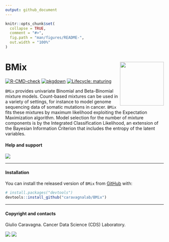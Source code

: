 ```yaml
---
output: github_document
---
```


```r
knitr::opts_chunk$set(
  collapse = TRUE,
  comment = "#>",
  fig.path = "man/figures/README-",
  out.width = "100%"
)
```

# BMix <img src='man/figures/logo.png' align="right" height="139" />

<!-- badges: start -->
[![R-CMD-check](https://github.com/caravagnalab/BMix/workflows/R-CMD-check/badge.svg)](https://github.com/caravagnalab/BMix/actions)
[![pkgdown](https://github.com/caravagnalab/BMix/actions/workflows/pkgdown.yaml/badge.svg)](https://github.com/caravagnalab/BMix/actions/workflows/pkgdown.yaml)
[![Lifecycle: maturing](https://img.shields.io/badge/lifecycle-stable-green.svg)](https://www.tidyverse.org/lifecycle/#stable)
<!-- badges: end -->

`BMix` provides univariate Binomial and Beta-Binomial mixture models. Count-based mixtures can be used in a variety of settings, for instance to model genome sequencing data of somatic mutations in cancer. `BMix` fits these mixtures by maximum likelihood exploiting the Expectation Maximization algorithm. Model selection for the number of mixture components is by the Integrated Classification Likelihood, an extension of the Bayesian Information Criterion that includes the entropy of the latent variables.




#### Help and support

[![](https://img.shields.io/badge/GitHub%20Pages-https://caravagnalab.github.io/BMix/-yellow.svg)](https://caravagnalab.github.io/BMix)

-----

#### Installation

You can install the released version of `BMix` from
[GitHub](https://github.com/) with:

``` r
# install.packages("devtools")
devtools::install_github("caravagnalab/BMix")
```

-----

#### Copyright and contacts

Giulio Caravagna. Cancer Data Science (CDS) Laboratory.

[![](https://img.shields.io/badge/CDS%20Lab%20Github-caravagnalab-seagreen.svg)](https://github.com/caravagnalab)
[![](https://img.shields.io/badge/CDS%20Lab%20webpage-https://www.caravagnalab.org/-red.svg)](https://www.caravagnalab.org/)

